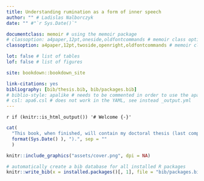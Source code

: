 ```yaml
--- 
title: Understanding rumination as a form of inner speech
author: "" # Ladislas Nalborczyk
date: "" #"`r Sys.Date()`"

documentclass: memoir # using the memoir package
# classoption: a4paper,12pt,oneside,oldfontcommands # memoir class options
classoption: a4paper,12pt,twoside,openright,oldfontcommands # memoir class options

lot: false # list of tables
lof: false # list of figures

site: bookdown::bookdown_site

link-citations: yes
bibliography: [bib/thesis.bib, bib/packages.bib]
# biblio-style: apalike # needs to be commented in order to use the apa6.csl instead
# csl: apa6.csl # does not work in the YAML, see instead _output.yml
---
```


`r if (knitr::is_html_output()) '# Welcome {-}'`

```r
cat(
  "This book, when finished, will contain my doctoral thesis (last compiled on ",
  format(Sys.Date() ), ").", sep = ""
  )
```

```r
knitr::include_graphics("assets/cover.png", dpi = NA)
```

```r
# automatically create a bib database for all installed R packages
knitr::write_bib(x = installed.packages()[, 1], file = "bib/packages.bib")
```
